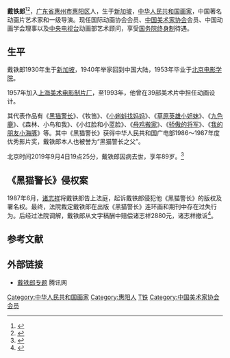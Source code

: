 {{expand|time=2014-07-08T17:39:23+00:00}}
{{Infobox person
| 姓名     = 戴铁郎
| 图像     = 
| 图像大小 = 
| 出生日期 = {{birth_date|1930|10|17}}
| 出生地   = [[File:Flag_of_the_British_Straits_Settlements_(1904–1925).svg|22px]] [[海峡殖民地|英属海峡殖民地]][[新加坡|新加坡]]
| 死亡日期 = {{Death date and age|2019|9|4|1930|10|17}}
| 死亡地   = {{PRC}}[[浙江省|浙江省]][[杭州市|杭州市]]
| 国籍     = {{PRC}}
| 籍贯     = [[广东省|广东省]][[惠州市|惠州市]][[惠阳区|惠阳区]]
| 教育程度 = 
| 母校     = [[北京电影学院|北京电影学院]]
| 职业     = [[动画|动画]]设计
| 知名作品 = [[黑猫警长|黑猫警长]]、[[小蝌蚪找妈妈|小蝌蚪找妈妈]]
| 政党     = 
| 宗教信仰 = 
| 配偶     = 
| 子女     = 
| 父母     = 
| 亲属     = 
}}
'''戴铁郎'''{{BD|1930年|10月17日|2019年|9月4日|catIdx=Dai}}<ref>{{cite web|title=戴铁郎|url=http://people.mtime.com/1250352/|publisher=Mtime时光网|accessdate=2014-09-08|archive-date=2014-09-08|archive-url=https://web.archive.org/web/20140908112158/http://people.mtime.com/1250352/|dead-url=no}}</ref><ref>{{cite web|title=深切哀悼著名美术片艺术家戴铁郎|url=https://www.weibo.com/1984803191/I5pKNptvQ|publisher=上海美术电影制片厂|accessdate=2019-09-04|archive-date=2019-09-04|archive-url=https://web.archive.org/web/20190904131917/https://www.weibo.com/1984803191/I5pKNptvQ|dead-url=no}}</ref>，[[广东省|广东省]][[惠州市|惠州市]][[惠阳区|惠阳区]]人，生于[[新加坡|新加坡]]，[[中华人民共和国|中华人民共和国]][[画家|画家]]，中国著名动画片艺术家和一级导演。现任国际动画协会会员、[[中国美术家协会|中国美术家协会]]会员、中国动画学会理事以及[[中国中央电视台|中央电视台]]动画部艺术顾问，享受[[中华人民共和国国务院|国务院]][[终身制|终身制]]待遇。

==生平==
戴铁郎1930年生于[[新加坡|新加坡]]，1940年举家回到中国大陆，1953年毕业于[[北京电影学院|北京电影学院]]。

1957年加入[[上海美术电影制片厂|上海美术电影制片厂]]，至1993年，他曾在39部美术片中担任动画设计。

其代表作品有《[[黑猫警长|黑猫警长]]》、《牧笛》、《[[小蝌蚪找妈妈|小蝌蚪找妈妈]]》、《[[草原英雄小姐妹#動畫|草原英雄小姐妹]]》、《[[九色鹿_(动画)|九色鹿]]》、《森林、小鸟和我》、《小红脸和小蓝脸》、《[[母鸡搬家|母鸡搬家]]》、《[[骄傲的将军|骄傲的将军]]》、《[[我的朋友小海豚|我的朋友小海豚]]》等。其中《黑猫警长》获得中华人民共和国广电部1986～1987年度优秀影片奖，戴铁郎本人也被誉为“黑猫警长之父”。

北京时间2019年9月4日19点25分，戴铁郎因病去世，享年89岁。<ref>{{cite web|title=动画片“黑猫警长”导演戴铁郎逝世|url=https://finance.sina.com.cn/roll/2019-09-04/doc-iicezzrq3504776.shtml|publisher=每经网|accessdate=2019-09-04|archive-date=2019-09-04|archive-url=https://web.archive.org/web/20190904162422/https://finance.sina.com.cn/roll/2019-09-04/doc-iicezzrq3504776.shtml|dead-url=no}}</ref>

==《黑猫警长》侵权案==
1987年6月，[[诸志祥|诸志祥]]将戴铁郎告上法庭，起诉戴铁郎侵犯他《黑猫警长》的版权及署名权。最终，法院裁定戴铁郎在出版《黑猫警长》连环画和期刊中存在过失行为。后经过法院调解，戴铁郎从文字稿酬中赔偿诸志祥2880元，诸志祥撤诉<ref name=ifeng>{{Cite web |url=http://culture.ifeng.com/a/20150910/44622778_0.shtml |title=《黑猫警长》之父诸志祥去世 当年前为何选猫当警长 |access-date=2019-09-09 |archive-date=2015-09-23 |archive-url=https://web.archive.org/web/20150923074753/http://culture.ifeng.com/a/20150910/44622778_0.shtml |dead-url=no }}</ref>。

==参考文献==
{{reflist}}

==外部链接==
*[https://new.qq.com/zt/template/?id=ELB2019090500320300 戴铁郎专题] 腾讯网

{{DEFAULTSORT:D戴铁郎}}
[[Category:中华人民共和国画家|Category:中华人民共和国画家]]
[[Category:惠阳人|Category:惠阳人]]
[[Category:戴姓|T铁]]
[[Category:中国美术家协会会员|Category:中国美术家协会会员]]